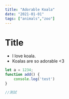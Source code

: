 ```yaml
---
title: "Adorable Koala"
date: "2021-01-01"
tags: ["animals","zoo"]
---
```


# Title
- I love koala.
- Koalas are so adorable <3

```javascript
let a = 1234;
function add() {
	console.log('test')
}

//測試
```